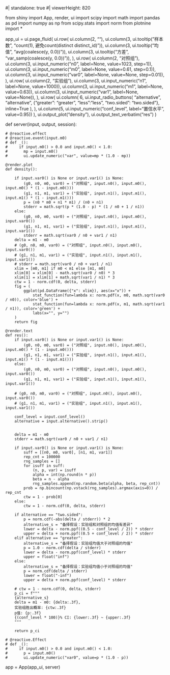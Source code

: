 #| standalone: true
#| viewerHeight: 820

from shiny import App, render, ui
import scipy
import math
import pandas as pd
import numpy as np
from scipy.stats import norm
from plotnine import *

app_ui = ui.page_fluid(
    ui.row(
        ui.column(2, ""),
        ui.column(3, ui.tooltip("样本数", "count(1), 避免count(distinct distinct_id)")),
        ui.column(3, ui.tooltip("均值", "avg(coalesce(y, 0.0))")),
        ui.column(3, ui.tooltip("方差", "var_samp(coalesce(y, 0.0))")),
    ),
    ui.row(
        ui.column(2, "对照组"), 
        ui.column(3, ui.input_numeric("n0", label=None, value=1023, step=1)),
        ui.column(3, ui.input_numeric("m0", label=None, value=0.61, step=0.1)),
        ui.column(3, ui.input_numeric("var0", label=None, value=None, step=0.01)),
    ),
    ui.row(
        ui.column(2, "实验组"),
        ui.column(3, ui.input_numeric("n1", label=None, value=1000)),
        ui.column(3, ui.input_numeric("m1", label=None, value=0.63)),
        ui.column(3, ui.input_numeric("var1", label=None, value=None)),
    ),
    ui.row(
        ui.column(
            6,
            ui.input_radio_buttons(
                "alternative", 
                "alternative", 
                {"greater": "greater", "less":"less", "two.sided": "two.sided"},
                inline=True
            ),
        ),
        ui.column(5, ui.input_numeric("conf_level", label="置信水平", value=0.95))
    ),
    ui.output_plot("density"),
    ui.output_text_verbatim("res")
)

def server(input, output, session):

    # @reactive.effect
    # @reactive.event(input.m0)
    # def _():
    #     if input.m0() > 0.0 and input.m0() < 1.0:
    #       mp = input.m0()
    #       ui.update_numeric("var", value=mp * (1.0 - mp))

    @render.plot
    def density():
        
        if input.var0() is None or input.var1() is None:
            (g0, n0, m0, var0) = ("对照组", input.n0(), input.m0(), input.m0() * (1 - input.m0()))
            (g1, n1, m1, var1) = ("实验组", input.n1(), input.m1(), input.m1() * (1 - input.m1()))
            p = (n0 * m0 + n1 * m1) / (n0 + n1)
            stderr = math.sqrt(p * (1.0 - p) * (1 / n0 + 1 / n1))
        else:
            (g0, n0, m0, var0) = ("对照组", input.n0(), input.m0(), input.var0())
            (g1, n1, m1, var1) = ("实验组", input.n1(), input.m1(), input.var1())
            stderr = math.sqrt(var0 / n0 + var1 / n1)
        delta = m1 - m0
        # (g0, n0, m0, var0) = ("对照组", input.n0(), input.m0(), input.var0())
        # (g1, n1, m1, var1) = ("实验组", input.n1(), input.m1(), input.var1())
        # stderr = math.sqrt(var0 / n0 + var1 / n1)
        xlim = [m0, m1] if m0 < m1 else [m1, m0]
        xlim[0] = xlim[0] - math.sqrt(var0 / n0) * 3
        xlim[1] = xlim[1] + math.sqrt(var1 / n1) * 3
        ctw = 1 - norm.cdf(0, delta, stderr)
        fig = (
            ggplot(pd.DataFrame({"x": xlim}), aes(x="x")) + 
                stat_function(fun=lambda x: norm.pdf(x, m0, math.sqrt(var0 / n0)), color='blue') +
                stat_function(fun=lambda x: norm.pdf(x, m1, math.sqrt(var1 / n1)), color='green') +
                labs(x="", y="")
        )
        return fig

    @render.text
    def res():
        if input.var0() is None or input.var1() is None:
            (g0, n0, m0, var0) = ("对照组", input.n0(), input.m0(), input.m0() * (1 - input.m0()))
            (g1, n1, m1, var1) = ("实验组", input.n1(), input.m1(), input.m1() * (1 - input.m1()))
        else:
            (g0, n0, m0, var0) = ("对照组", input.n0(), input.m0(), input.var0())
            (g1, n1, m1, var1) = ("实验组", input.n1(), input.m1(), input.var1())

        # (g0, n0, m0, var0) = ("对照组", input.n0(), input.m0(), input.var0())
        # (g1, n1, m1, var1) = ("实验组", input.n1(), input.m1(), input.var1())

        conf_level = input.conf_level()
        alternative = input.alternative().strip()

            
        delta = m1 - m0
        stderr = math.sqrt(var0 / n0 + var1 / n1)

        if input.var0() is None or input.var1() is None:
            suff = [[n0, m0, var0], [n1, m1, var1]]
            rep_cnt = 100000
            rng_samples = []
            for isuff in suff:
                (n, p, var) = isuff
                alpha = int(np.round(n * p))
                beta = n - alpha
                rng_samples.append(np.random.beta(alpha, beta, rep_cnt))
            prob = np.bincount(np.vstack(rng_samples).argmax(axis=0)) / rep_cnt
            ctw = 1 - prob[0]
        else:
            ctw = 1 - norm.cdf(0, delta, stderr)

        if alternative == "two.sided":
            p = norm.cdf(-abs(delta / stderr)) * 2
            alternative_s = "备择假设：实验组和对照组的均值有差异"
            lower = delta - norm.ppf((0.5 - conf_level / 2)) * stderr
            upper = delta + norm.ppf((0.5 + conf_level / 2)) * stderr
        elif alternative == "greater":
            alternative_s = "备择假设：实验组均值大于对照组的均值"
            p = 1.0 - norm.cdf(delta / stderr)
            lower = delta - norm.ppf(conf_level) * stderr
            upper = float("inf")
        else:
            alternative_s = "备择假设：实验组均值小于对照组的均值"
            p = norm.cdf(delta / stderr)
            lower = float("-inf")
            upper = delta + norm.ppf(conf_level) * stderr

        # ctw = 1 - norm.cdf(0, delta, stderr)
        p_ci = f"""
        {alternative_s}
        delta = m1 - m0: {delta:.3f},
        实验组胜出概率: {ctw:.3f}
        p值: {p:.3f}
        {(conf_level * 100)}% CI: {lower:.3f} ~ {upper:.3f}
        """

        return p_ci

    # @reactive.Effect
    # def _():
    #     if input.m0() > 0.0 and input.m0() < 1.0:
    #       p = input.m0()
    #       ui.update_numeric("var0", value=p * (1.0 - p))

app = App(app_ui, server)
